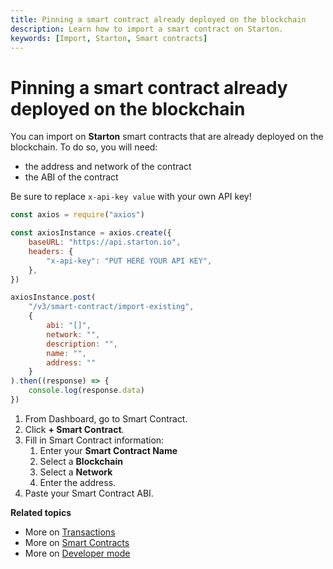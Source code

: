 ```yaml
---
title: Pinning a smart contract already deployed on the blockchain
description: Learn how to import a smart contract on Starton.
keywords: [Import, Starton, Smart contracts]
---
```


# Pinning a smart contract already deployed on the blockchain

You can import on **Starton** smart contracts that are already deployed on the blockchain.
To do so, you will need:

- the address and network of the contract
- the ABI of the contract

Be sure to replace `x-api-key value` with your own API key!

<Tabs>
<TabItem value="code" label="From Code">

```jsx showLineNumbers
const axios = require("axios")

const axiosInstance = axios.create({
	baseURL: "https://api.starton.io",
	headers: {
		"x-api-key": "PUT HERE YOUR API KEY",
	},
})

axiosInstance.post(
	"/v3/smart-contract/import-existing",
	{
		abi: "[]",
		network: "",
		description: "",
		name: "",
		address: ""
	}
).then((response) => {
	console.log(response.data)
})

```

</TabItem> 
<TabItem value="dashboard" label="From Dashboard">

1. From Dashboard, go to Smart Contract.
1. Click **+ Smart Contract**.
1. Fill in Smart Contract information:
    1. Enter your **Smart Contract Name**
    1. Select a **Blockchain**
    1. Select a **Network**
    1. Enter the address.
1. Paste your Smart Contract ABI.

</TabItem>
</Tabs>

**Related topics**

- More on [Transactions](/Transactions/creating-a-transaction.mdx)
- More on [Smart Contracts](/Smart-contract/understanding-smart-contracts.md)
- More on [Developer mode](/Developer/Discovering-coding-interface.md)

